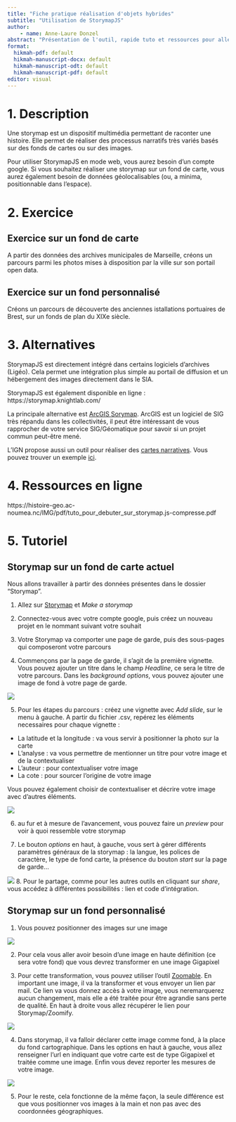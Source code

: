 ---
title: "Fiche pratique réalisation d'objets hybrides"
subtitle: "Utilisation de StorymapJS"
author:
    - name: Anne-Laure Donzel
abstract: "Présentation de l'outil, rapide tuto et ressources pour aller plus loin"
format:
  hikmah-pdf: default
  hikmah-manuscript-docx: default
  hikmah-manuscript-odt: default
  hikmah-manuscript-pdf: default
editor: visual
---

# 1. Description

Une storymap est un dispositif multimédia permettant de raconter une histoire. Elle permet de réaliser des processus narratifs très variés basés sur des fonds de cartes ou sur des images.

Pour utiliser StorymapJS en mode web, vous aurez besoin d'un compte google. Si vous souhaitez réaliser une storymap sur un fond de carte, vous aurez également besoin de données géolocalisables (ou, a minima, positionnable dans l'espace).

# 2. Exercice

## Exercice sur un fond de carte

A partir des données des archives municipales de Marseille, créons un parcours parmi les photos mises à disposition par la ville sur son portail open data.

## Exercice sur un fond personnalisé

Créons un parcours de découverte des anciennes istallations portuaires de Brest, sur un fonds de plan du XIXe siècle.

# 3. Alternatives

StorymapJS est directement intégré dans certains logiciels d'archives (Ligéo). Cela permet une intégration plus simple au portail de diffusion et un hébergement des images directement dans le SIA.

StorymapJS est également disponible en ligne : https://storymap.knightlab.com/

La principale alternative est [ArcGIS Sorymap](https://www.esrifrance.fr/produits/arcgis-storymaps.aspx). ArcGIS est un logiciel de SIG très répandu dans les collectivités, il peut être intéressant de vous rapprocher de votre service SIG/Géomatique pour savoir si un projet commun peut-être mené.

L'IGN propose aussi un outil pour réaliser des [cartes narratives](https://macarte.ign.fr/edition/narration/). Vous pouvez trouver un exemple [ici](https://macarte.ign.fr/carte/b8100cb135525269c66b4add62e0d62b/Voyage-avec-un-Ane). 

# 4. Ressources en ligne

https://histoire-geo.ac-noumea.nc/IMG/pdf/tuto_pour_debuter_sur_storymap.js-compresse.pdf

# 5. Tutoriel

## Storymap sur un fond de carte actuel

Nous allons travailler à partir des données présentes dans le dossier "Storymap".

1. Allez sur [Storymap](https://storymap.knightlab.com/) et *Make a storymap*

2. Connectez-vous avec votre compte google, puis créez un nouveau projet en le nommant suivant votre souhait

3. Votre Storymap va comporter une page de garde, puis des sous-pages qui composeront votre parcours

4. Commençons par la page de garde, il s'agit de la première vignette. Vous pouvez ajouter un titre dans le champ *Headline*, ce sera le titre de votre parcours. Dans les *background options*, vous pouvez ajouter une image de fond à votre page de garde.

![](img/storymap02.png)

5. Pour les étapes du parcours : créez une vignette avec *Add slide*, sur le menu à gauche. 
A partir du fichier .csv, repérez les éléments necessaires pour chaque vignette :

* La latitude et la longitude : va vous servir à positionner la photo sur la carte
* L'analyse : va vous permettre de mentionner un titre pour votre image et de la contextualiser
* L'auteur : pour contextualiser votre image
* La cote : pour sourcer l'origine de votre image

Vous pouvez également choisir de contextualiser et décrire votre image avec d'autres éléments.

![](img/storymap04.png)

6. au fur et à mesure de l'avancement, vous pouvez faire un *preview* pour voir à quoi ressemble votre storymap

7. Le bouton *options* en haut, à gauche, vous sert à gérer différents paramètres généraux de la storymap : la langue, les polices de caractère, le type de fond carte, la présence du bouton *start* sur la page de garde...

![](img/storymap05.png)
8. Pour le partage, comme pour les autres outils en cliquant sur *share*, vous accédez à différentes possibilités : lien et code d'intégration.

## Storymap sur un fond personnalisé

1. Vous pouvez positionner des images sur une image

![](img/storymap06.png)

2. Pour cela vous aller avoir besoin d'une image en haute définition (ce sera votre fond) que vous devrez transformer en une image Gigapixel

3. Pour cette transformation, vous pouvez utiliser l'outil [Zoomable](https://srv2.zoomable.ca/upload_new.php). En important une image, il va la transformer et vous envoyer un lien par mail. Ce lien va vous donnez accès à votre image, vous neremarquerez aucun changement, mais elle a été traitée pour être agrandie sans perte de qualité. En haut à droite vous allez récupérer le lien pour Storymap/Zoomify.

![](img/storymap07.png)

4. Dans storymap, il va falloir déclarer cette image comme fond, à la place du fond cartographique.
Dans les options en haut à gauche, vous allez renseigner l'url en indiquant que votre carte est de type Gigapixel et traitée comme une image. Enfin vous devez reporter les mesures de votre image.

![](img/storymap08.png)

5. Pour le reste, cela fonctionne de la même façon, la seule différence est que vous positionner vos images à la main et non pas avec des coordonnées géographiques.